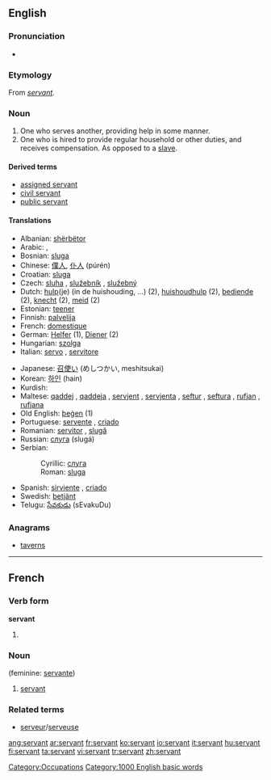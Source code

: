 {{wikipediapl}}
==English==

{{rank|prove|engaged|America|993|servant|doctor|Michael|fee}}

===Pronunciation===
*{{audio|en-us-servant.ogg|Audio (US)}}

===Etymology===
From {{OF.}} ''[[#French|servant]]''.

===Noun===
{{wikipedia}}
{{en-noun}}
# One who serves another, providing help in some manner.
# One who is hired to provide regular household or other duties, and receives compensation.  As opposed to a [[slave]].
[[Category:Occupations]]

====Derived terms====
*[[assigned servant]]
*[[civil servant]]
*[[public servant]]

====Translations====
{{top}}
*Albanian: [[shërbëtor]] {{m}}
*Arabic: {{ARchar|[[خادم]]}} {{IPAchar|(χádim)}} {{m}}, {{ARchar|[[خادمة]]}} {{IPAchar|(χádima)}} {{f}}
*Bosnian: [[sluga]] {{f}}
*Chinese: [[僕人]], [[仆人]] (púrén)
*Croatian: [[sluga]] {{f}}
*Czech: [[sluha]] {{m}}, [[služebník]] {{m}}, [[služebný]] {{m}}
*Dutch: [[hulp]](je) (in de huishouding, ...) (2), [[huishoudhulp]] (2), [[bediende]] (2), [[knecht]] {{m}} (2), [[meid]] {{f}} (2)
*Estonian: [[teener]]
*Finnish: [[palvelija]]
*French: [[domestique]]
*German: [[Helfer]] {{m}} (1), [[Diener]] {{m}} (2)
*Hungarian: [[szolga]]
*Italian: [[servo]] {{m}}, [[servitore]] {{mf}}
{{mid}}
*Japanese: [[召使い]] (めしつかい, meshitsukai)
*Korean: [[하인]] (hain)
*Kurdish: {{KUchar|[[به‌رده‌ست]]}}
*Maltese: [[qaddej]] {{m}}, [[qaddeja]] {{f}}, [[servjent]] {{m}}, [[servjenta]] {{f}}, [[seftur]] {{m}}, [[seftura]] {{f}}, [[rufjan]] {{m}}, [[rufjana]] {{f}}
*Old English: [[þegen|þeġen]] (1)
*Portuguese: [[servente]] {{mf}}, [[criado]] {{m}}
*Romanian: [[servitor]] {{m}}, [[slugă]] {{m}}
*Russian: [[слуга]] (slugá) {{mf}}
*Serbian:
*:Cyrillic: [[слуга#Serbian|слуга]] {{f}}
*:Roman: [[sluga#Serbian|sluga]] {{f}}
*Spanish: [[sirviente]] {{mf}}, [[criado]] {{m}}
*Swedish: [[betjänt]]
*Telugu: [[సేవకుడు]] (sEvakuDu)
{{bottom}}

===Anagrams===
*[[taverns]]

----
==French==
===Verb form===
'''servant'''
#{{present participle of|servir|lang=French}}

===Noun===
{{fr-noun|m}} (feminine: [[servante]])
#[[#Noun|servant]]

===Related terms===
*[[serveur]]/[[serveuse]]

[[Category:1000 English basic words]]

[[ang:servant]]
[[ar:servant]]
[[fr:servant]]
[[ko:servant]]
[[io:servant]]
[[it:servant]]
[[hu:servant]]
[[fi:servant]]
[[ta:servant]]
[[vi:servant]]
[[tr:servant]]
[[zh:servant]]